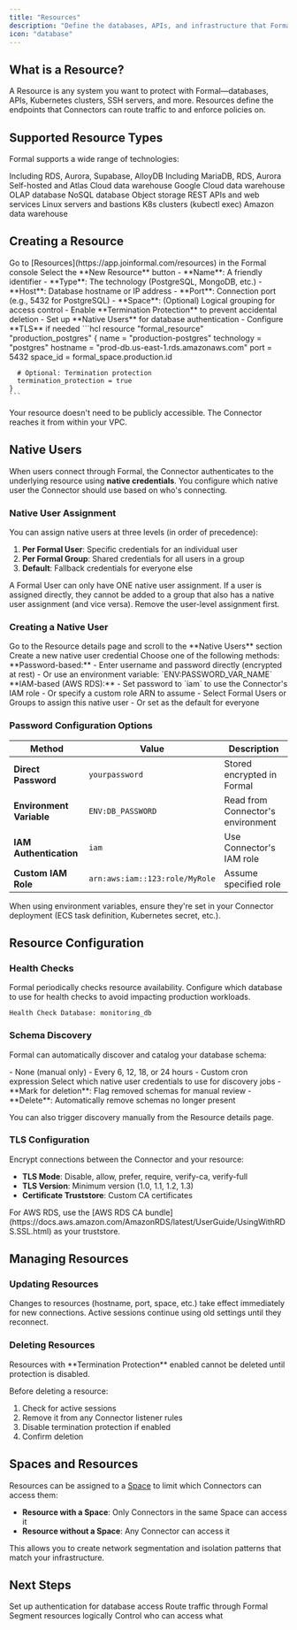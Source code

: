 ```yaml
---
title: "Resources"
description: "Define the databases, APIs, and infrastructure that Formal protects"
icon: "database"
---
```


## What is a Resource?

A Resource is any system you want to protect with Formal—databases, APIs, Kubernetes clusters, SSH servers, and more. Resources define the endpoints that Connectors can route traffic to and enforce policies on.

## Supported Resource Types

Formal supports a wide range of technologies:

<CardGroup cols={3}>
  <Card title="PostgreSQL" icon="database">
    Including RDS, Aurora, Supabase, AlloyDB
  </Card>
  <Card title="MySQL" icon="database">
    Including MariaDB, RDS, Aurora
  </Card>
  <Card title="MongoDB" icon="leaf">
    Self-hosted and Atlas
  </Card>
  <Card title="Snowflake" icon="snowflake">
    Cloud data warehouse
  </Card>
  <Card title="BigQuery" icon="google">
    Google Cloud data warehouse
  </Card>
  <Card title="ClickHouse" icon="database">
    OLAP database
  </Card>
  <Card title="DynamoDB" icon="aws">
    NoSQL database
  </Card>
  <Card title="S3" icon="aws">
    Object storage
  </Card>
  <Card title="HTTP" icon="globe">
    REST APIs and web services
  </Card>
  <Card title="SSH" icon="terminal">
    Linux servers and bastions
  </Card>
  <Card title="Kubernetes" icon="dharmachakra">
    K8s clusters (kubectl exec)
  </Card>
  <Card title="Redshift" icon="aws">
    Amazon data warehouse
  </Card>
</CardGroup>

## Creating a Resource

<Tabs>
  <Tab title="Web Console">
    <Steps>
      <Step title="Navigate to Resources">
        Go to [Resources](https://app.joinformal.com/resources) in the Formal console
      </Step>
      <Step title="Click New Resource">
        Select the **New Resource** button
      </Step>
      <Step title="Fill in connection details">
        - **Name**: A friendly identifier
        - **Type**: The technology (PostgreSQL, MongoDB, etc.)
        - **Host**: Database hostname or IP address
        - **Port**: Connection port (e.g., 5432 for PostgreSQL)
        - **Space**: (Optional) Logical grouping for access control
      </Step>
      <Step title="Configure advanced options">
        - Enable **Termination Protection** to prevent accidental deletion
        - Set up **Native Users** for database authentication
        - Configure **TLS** if needed
      </Step>
    </Steps>
  </Tab>
  
  <Tab title="Terraform">
    ```hcl
    resource "formal_resource" "production_postgres" {
      name       = "production-postgres"
      technology = "postgres"
      hostname   = "prod-db.us-east-1.rds.amazonaws.com"
      port       = 5432
      space_id   = formal_space.production.id
      
      # Optional: Termination protection
      termination_protection = true
    }
    ```
  </Tab>
</Tabs>

<Tip>
  Your resource doesn't need to be publicly accessible. The Connector reaches it
  from within your VPC.
</Tip>

## Native Users

When users connect through Formal, the Connector authenticates to the underlying resource using **native credentials**. You configure which native user the Connector should use based on who's connecting.

### Native User Assignment

You can assign native users at three levels (in order of precedence):

1. **Per Formal User**: Specific credentials for an individual user
2. **Per Formal Group**: Shared credentials for all users in a group
3. **Default**: Fallback credentials for everyone else

<Warning>
  A Formal User can only have ONE native user assignment. If a user is assigned
  directly, they cannot be added to a group that also has a native user
  assignment (and vice versa). Remove the user-level assignment first.
</Warning>

### Creating a Native User

<Steps>
  <Step title="Navigate to the Resource">
    Go to the Resource details page and scroll to the **Native Users** section
  </Step>
  <Step title="Click New Native User">Create a new native user credential</Step>
  <Step title="Configure authentication">
    Choose one of the following methods: **Password-based:** - Enter username
    and password directly (encrypted at rest) - Or use an environment variable:
    `ENV:PASSWORD_VAR_NAME` **IAM-based (AWS RDS):** - Set password to `iam` to
    use the Connector's IAM role - Or specify a custom role ARN to assume
  </Step>
  <Step title="Assign to users or groups">
    - Select Formal Users or Groups to assign this native user - Or set as the
    default for everyone
  </Step>
</Steps>

### Password Configuration Options

| Method                   | Value                          | Description                       |
| ------------------------ | ------------------------------ | --------------------------------- |
| **Direct Password**      | `yourpassword`                 | Stored encrypted in Formal        |
| **Environment Variable** | `ENV:DB_PASSWORD`              | Read from Connector's environment |
| **IAM Authentication**   | `iam`                          | Use Connector's IAM role          |
| **Custom IAM Role**      | `arn:aws:iam::123:role/MyRole` | Assume specified role             |

<Note>
  When using environment variables, ensure they're set in your Connector
  deployment (ECS task definition, Kubernetes secret, etc.).
</Note>

## Resource Configuration

### Health Checks

Formal periodically checks resource availability. Configure which database to use for health checks to avoid impacting production workloads.

```
Health Check Database: monitoring_db
```

### Schema Discovery

Formal can automatically discover and catalog your database schema:

<AccordionGroup>
  <Accordion title="Discovery Frequency" icon="clock">
    - None (manual only) - Every 6, 12, 18, or 24 hours - Custom cron expression
  </Accordion>

<Accordion title="Native User" icon="user">
  Select which native user credentials to use for discovery jobs
</Accordion>

  <Accordion title="Deletion Policy" icon="trash">
    - **Mark for deletion**: Flag removed schemas for manual review -
    **Delete**: Automatically remove schemas no longer present
  </Accordion>
</AccordionGroup>

You can also trigger discovery manually from the Resource details page.

### TLS Configuration

Encrypt connections between the Connector and your resource:

- **TLS Mode**: Disable, allow, prefer, require, verify-ca, verify-full
- **TLS Version**: Minimum version (1.0, 1.1, 1.2, 1.3)
- **Certificate Truststore**: Custom CA certificates

<Tip>
  For AWS RDS, use the [AWS RDS CA
  bundle](https://docs.aws.amazon.com/AmazonRDS/latest/UserGuide/UsingWithRDS.SSL.html)
  as your truststore.
</Tip>

## Managing Resources

### Updating Resources

Changes to resources (hostname, port, space, etc.) take effect immediately for new connections. Active sessions continue using old settings until they reconnect.

### Deleting Resources

<Warning>
  Resources with **Termination Protection** enabled cannot be deleted until
  protection is disabled.
</Warning>

Before deleting a resource:

1. Check for active sessions
2. Remove it from any Connector listener rules
3. Disable termination protection if enabled
4. Confirm deletion

## Spaces and Resources

Resources can be assigned to a [Space](/docs/guides/core-concepts/spaces) to limit which Connectors can access them:

- **Resource with a Space**: Only Connectors in the same Space can access it
- **Resource without a Space**: Any Connector can access it

This allows you to create network segmentation and isolation patterns that match your infrastructure.

## Next Steps

<CardGroup cols={2}>
  <Card title="Configure Native Users" icon="key" href="#native-users">
    Set up authentication for database access
  </Card>
  <Card
    title="Deploy a Connector"
    icon="server"
    href="/docs/guides/core-concepts/connectors"
  >
    Route traffic through Formal
  </Card>
  <Card
    title="Organize with Spaces"
    icon="layer-group"
    href="/docs/guides/core-concepts/spaces"
  >
    Segment resources logically
  </Card>
  <Card
    title="Write Access Policies"
    icon="shield-check"
    href="/docs/guides/policies/policies"
  >
    Control who can access what
  </Card>
</CardGroup>
